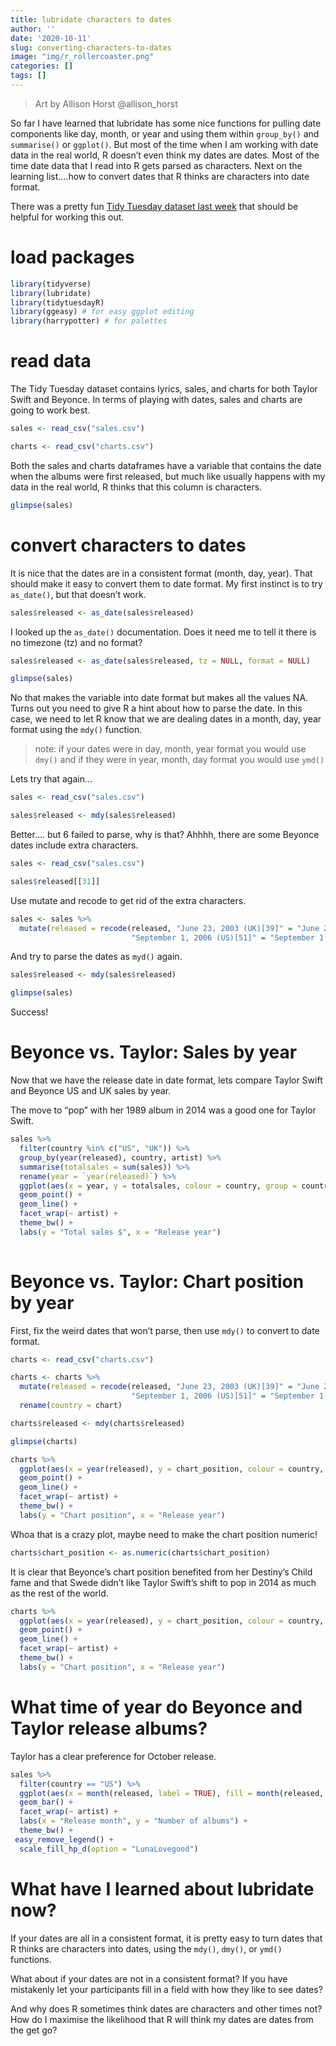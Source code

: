 ```yaml
---
title: lubridate characters to dates
author: ''
date: '2020-10-11'
slug: converting-characters-to-dates
image: "img/r_rollercoaster.png"
categories: []
tags: []
---
```


> Art by Allison Horst @allison_horst

So far I have learned that lubridate has some nice functions for pulling date components like day, month, or year and using them within `group_by()` and `summarise()` or `ggplot()`. But most of the time when I am working with date data in the real world, R doesn't even think my dates are dates. Most of the time date data that I read into R gets parsed as characters. Next on the learning list....how to convert dates that R thinks are characters into date format.

There was a pretty fun [Tidy Tuesday dataset last week](https://github.com/rfordatascience/tidytuesday/blob/master/data/2020/2020-09-29/readme.md) that should be helpful for working this out.

# load packages
```r
library(tidyverse)
library(lubridate)
library(tidytuesdayR)
library(ggeasy) # for easy ggplot editing
library(harrypotter) # for palettes
```

# read data

The Tidy Tuesday dataset contains lyrics, sales, and charts for both Taylor Swift and Beyonce. In terms of playing with dates, sales and charts are going to work best. 

```r
sales <- read_csv("sales.csv")

charts <- read_csv("charts.csv")
```
Both the sales and charts dataframes have a variable that contains the date when the albums were first released, but much like usually happens with my data in the real world, R thinks that this column is characters. 
```r
glimpse(sales)

```

# convert characters to dates

It is nice that the dates are in a consistent format (month, day, year). That should make it easy to convert them to date format. My first instinct is to try `as_date()`, but that doesn't work. 

```r
sales$released <- as_date(sales$released)
```
I looked up the `as_date()` documentation. Does it need me to tell it there is no timezone (tz) and no format?

```r
sales$released <- as_date(sales$released, tz = NULL, format = NULL)

glimpse(sales)
```

No that makes the variable into date format but makes all the values NA. Turns out you need to give R a hint about how to parse the date. In this case, we need to let R know that we are dealing dates in a month, day, year format using the `mdy()` function.

> note: if your dates were in day, month, year format you would use `dmy()` and if they were in year, month, day format you would use `ymd()`

Lets try that again...

```r
sales <- read_csv("sales.csv")

sales$released <- mdy(sales$released)


```
Better.... but 6 failed to parse, why is that? Ahhhh, there are some Beyonce dates include extra characters. 

```r
sales <- read_csv("sales.csv")

sales$released[[31]]
```
Use mutate and recode to get rid of the extra characters. 

```r
sales <- sales %>%
  mutate(released = recode(released, "June 23, 2003 (UK)[39]" = "June 23, 2003", 
                           "September 1, 2006 (US)[51]" = "September 1, 2006")) 
```

And try to parse the dates as `myd()` again. 

```r
sales$released <- mdy(sales$released)

glimpse(sales)
```


Success! 

# Beyonce vs. Taylor: Sales by year

Now that we have the release date in date format, lets compare Taylor Swift and Beyonce US and UK sales by year. 

The move to "pop" with her 1989 album in 2014 was a good one for Taylor Swift. 

```r
sales %>%
  filter(country %in% c("US", "UK")) %>%
  group_by(year(released), country, artist) %>%
  summarise(totalsales = sum(sales)) %>%
  rename(year = `year(released)`) %>%
  ggplot(aes(x = year, y = totalsales, colour = country, group = country)) +
  geom_point() +
  geom_line() +
  facet_wrap(~ artist) +
  theme_bw() +
  labs(y = "Total sales $", x = "Release year") 
  
```

# Beyonce vs. Taylor: Chart position by year

First, fix the weird dates that won't parse, then use `mdy()` to convert to date format. 

```r

charts <- read_csv("charts.csv")

charts <- charts %>%
  mutate(released = recode(released, "June 23, 2003 (UK)[39]" = "June 23, 2003", 
                           "September 1, 2006 (US)[51]" = "September 1, 2006")) %>%
  rename(country = chart)

charts$released <- mdy(charts$released)

glimpse(charts)
```

```r
charts %>%
  ggplot(aes(x = year(released), y = chart_position, colour = country, group = country)) +
  geom_point() +
  geom_line() +
  facet_wrap(~ artist) +
  theme_bw() +
  labs(y = "Chart position", x = "Release year")
```

Whoa that is a crazy plot, maybe need to make the chart position numeric! 

```r
charts$chart_position <- as.numeric(charts$chart_position)
```

It is clear that Beyonce's chart position benefited from her Destiny's Child fame and that Swede didn't like Taylor Swift's shift to pop in 2014 as much as the rest of the world. 

```r
charts %>%
  ggplot(aes(x = year(released), y = chart_position, colour = country, group = country)) +
  geom_point() +
  geom_line() +
  facet_wrap(~ artist) +
  theme_bw() +
  labs(y = "Chart position", x = "Release year")  

```

# What time of year do Beyonce and Taylor release albums?

Taylor has a clear preference for October release. 

```r

sales %>%
  filter(country == "US") %>%
  ggplot(aes(x = month(released, label = TRUE), fill = month(released, label = TRUE))) +
  geom_bar() +
  facet_wrap(~ artist) +
  labs(x = "Release month", y = "Number of albums") +
  theme_bw() +
 easy_remove_legend() +
  scale_fill_hp_d(option = "LunaLovegood") 
```

# What have I learned about lubridate now?

If your dates are all in a consistent format, it is pretty easy to turn dates that R thinks are characters into dates, using the `mdy()`, `dmy()`, or `ymd()` functions. 

What about if your dates are not in a consistent format? If you have mistakenly let your participants fill in a field with how they like to see dates?

And why does R sometimes think dates are characters and other times not? How do I maximise the likelihood that R will think my dates are dates from the get go?



